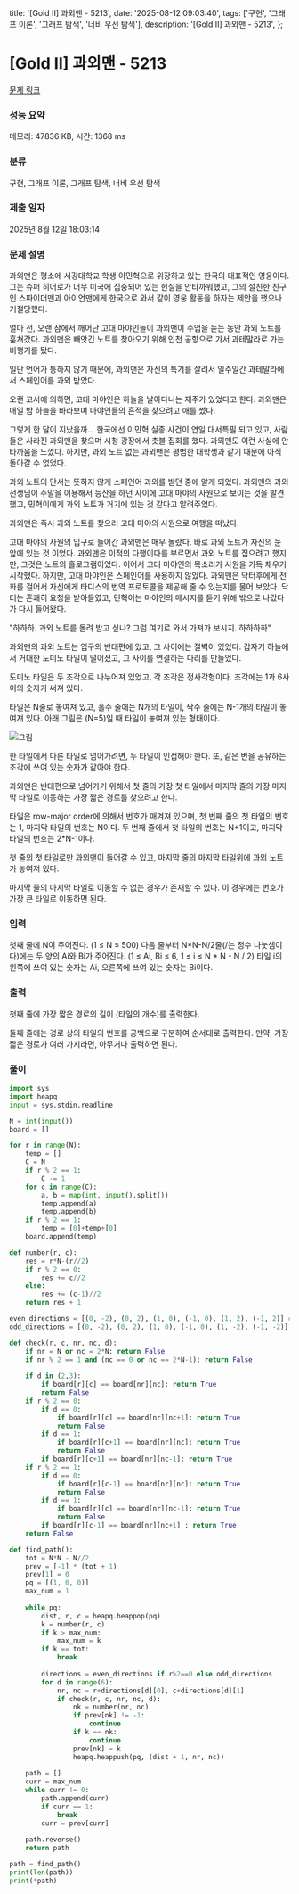   title: '[Gold II] 과외맨 - 5213',
  date: '2025-08-12 09:03:40',
  tags: ['구현', '그래프 이론', '그래프 탐색', '너비 우선 탐색'],
  description: '[Gold II] 과외맨 - 5213',
};

# [Gold II] 과외맨 - 5213 

[문제 링크](https://www.acmicpc.net/problem/5213) 

### 성능 요약

메모리: 47836 KB, 시간: 1368 ms

### 분류

구현, 그래프 이론, 그래프 탐색, 너비 우선 탐색

### 제출 일자

2025년 8월 12일 18:03:14

### 문제 설명

과외맨은 평소에 서강대학교 학생 이민혁으로 위장하고 있는 한국의 대표적인 영웅이다. 그는 슈퍼 히어로가 너무 미국에 집중되어 있는 현실을 안타까워했고, 그의 절친한 친구인 스파이더맨과 아이언맨에게 한국으로 와서 같이 영웅 활동을 하자는 제안을 했으나 거절당했다.

얼마 전, 오랜 잠에서 깨어난 고대 마야인들이 과외맨이 수업을 듣는 동안 과외 노트를 훔쳐갔다. 과외맨은 빼앗긴 노트를 찾아오기 위해 인천 공항으로 가서 과테말라로 가는 비행기를 탔다.

일단 언어가 통하지 않기 때문에, 과외맨은 자신의 특기를 살려서 일주일간 과테말라에서 스페인어를 과외 받았다.

오랜 고서에 의하면, 고대 마야인은 하늘을 날아다니는 재주가 있었다고 한다. 과외맨은 매일 밤 하늘을 바라보며 마야인들의 흔적을 찾으려고 애를 썼다.

그렇게 한 달이 지났을까... 한국에선 이민혁 실종 사건이 연일 대서특필 되고 있고, 사람들은 사라진 과외맨을 찾으며 시청 광장에서 촛불 집회를 했다. 과외맨도 이런 사실에 안타까움을 느꼈다. 하지만, 과외 노트 없는 과외맨은 평범한 대학생과 같기 때문에 아직 돌아갈 수 없었다.

과외 노트의 단서는 뜻하지 않게 스페인어 과외를 받던 중에 알게 되었다. 과외맨의 과외 선생님이 주말을 이용해서 등산을 하던 사이에 고대 마야의 사원으로 보이는 것을 발견했고, 민혁이에게 과외 노트가 거기에 있는 것 같다고 알려주었다.

과외맨은 즉시 과외 노트를 찾으러 고대 마야의 사원으로 여행을 떠났다.

고대 마야의 사원의 입구로 들어간 과외맨은 매우 놀랐다. 바로 과외 노트가 자신의 눈 앞에 있는 것 이었다. 과외맨은 이적의 다행이다를 부르면서 과외 노트를 집으려고 했지만, 그것은 노트의 홀로그램이었다. 이어서 고대 마야인의 목소리가 사원을 가득 채우기 시작했다. 하지만, 고대 마야인은 스페인어를 사용하지 않았다. 과외맨은 닥터후에게 전화를 걸어서 자신에게 타디스의 번역 프로토콜을 제공해 줄 수 있는지를 물어 보았다. 닥터는 흔쾌히 요청을 받아들였고, 민혁이는 마야인의 메시지를 듣기 위해 밖으로 나갔다가 다시 들어왔다.

"하하하. 과외 노트를 돌려 받고 싶나? 그럼 여기로 와서 가져가 보시지. 하하하하"

과외맨의 과외 노트는 입구의 반대편에 있고, 그 사이에는 절벽이 있었다. 갑자기 하늘에서 거대한 도미노 타일이 떨어졌고, 그 사이를 연결하는 다리를 만들었다.

도미노 타일은 두 조각으로 나누어져 있었고, 각 조각은 정사각형이다. 조각에는 1과 6사이의 숫자가 써져 있다.

타일은 N줄로 놓여져 있고, 홀수 줄에는 N개의 타일이, 짝수 줄에는 N-1개의 타일이 놓여져 있다. 아래 그림은 (N=5)일 때 타일이 놓여져 있는 형태이다.

![그림](https://upload.acmicpc.net/04f37a7b-2308-4f1c-837a-ad5197c14870/-/preview/)

한 타일에서 다른 타일로 넘어가려면, 두 타일이 인접해야 한다. 또, 같은 변을 공유하는 조각에 쓰여 있는 숫자가 같아야 한다.

과외맨은 반대편으로 넘어가기 위해서 첫 줄의 가장 첫 타일에서 마지막 줄의 가장 마지막 타일로 이동하는 가장 짧은 경로를 찾으려고 한다.

타일은 row-major order에 의해서 번호가 매겨져 있으며, 첫 번째 줄의 첫 타일의 번호는 1, 마지막 타일의 번호는 N이다. 두 번째 줄에서 첫 타일의 번호는 N+1이고, 마지막 타일의 번호는 2*N-1이다.

첫 줄의 첫 타일로만 과외맨이 들어갈 수 있고, 마지막 줄의 마지막 타일위에 과외 노트가 놓여져 있다.

마지막 줄의 마지막 타일로 이동할 수 없는 경우가 존재할 수 있다. 이 경우에는 번호가 가장 큰 타일로 이동하면 된다.

### 입력 

 첫째 줄에 N이 주어진다. (1 ≤ N ≤ 500) 다음 줄부터 N*N-N/2줄(/는 정수 나눗셈이다)에는 두 양의 Ai와 Bi가 주어진다. (1 ≤ Ai, Bi ≤ 6, 1 ≤ i ≤ N * N - N / 2) 타일 i의 왼쪽에 쓰여 있는 숫자는 Ai, 오른쪽에 쓰여 있는 숫자는 Bi이다.

### 출력 

 첫째 줄에 가장 짧은 경로의 길이 (타일의 개수)를 출력한다.

둘째 줄에는 경로 상의 타일의 번호를 공백으로 구분하여 순서대로 출력한다. 만약, 가장 짧은 경로가 여러 가지라면, 아무거나 출력하면 된다.

### 풀이
```python
import sys
import heapq
input = sys.stdin.readline

N = int(input())
board = []

for r in range(N):
    temp = []
    C = N
    if r % 2 == 1:
        C -= 1
    for c in range(C):
        a, b = map(int, input().split())
        temp.append(a)
        temp.append(b)
    if r % 2 == 1:
        temp = [0]+temp+[0]
    board.append(temp)

def number(r, c):
    res = r*N-(r//2)
    if r % 2 == 0:
        res += c//2    
    else:
        res += (c-1)//2
    return res + 1

even_directions = [(0, -2), (0, 2), (1, 0), (-1, 0), (1, 2), (-1, 2)] #짝수 행
odd_directions = [(0, -2), (0, 2), (1, 0), (-1, 0), (1, -2), (-1, -2)] #홀수 행

def check(r, c, nr, nc, d):
    if nr = N or nc = 2*N: return False
    if nr % 2 == 1 and (nc == 0 or nc == 2*N-1): return False
    
    if d in (2,3):
        if board[r][c] == board[nr][nc]: return True
        return False
    if r % 2 == 0:
        if d == 0:
            if board[r][c] == board[nr][nc+1]: return True
            return False
        if d == 1:
            if board[r][c+1] == board[nr][nc]: return True
            return False
        if board[r][c+1] == board[nr][nc-1]: return True
    if r % 2 == 1:
        if d == 0:
            if board[r][c-1] == board[nr][nc]: return True
            return False
        if d == 1:
            if board[r][c] == board[nr][nc-1]: return True
            return False
        if board[r][c-1] == board[nr][nc+1] : return True
    return False

def find_path():
    tot = N*N - N//2
    prev = [-1] * (tot + 1)
    prev[1] = 0
    pq = [(1, 0, 0)]
    max_num = 1
    
    while pq:
        dist, r, c = heapq.heappop(pq)
        k = number(r, c)
        if k > max_num:
            max_num = k   
        if k == tot:
            break
        
        directions = even_directions if r%2==0 else odd_directions
        for d in range(6):
            nr, nc = r+directions[d][0], c+directions[d][1]
            if check(r, c, nr, nc, d):
                nk = number(nr, nc)
                if prev[nk] != -1:
                    continue
                if k == nk:
                    continue
                prev[nk] = k
                heapq.heappush(pq, (dist + 1, nr, nc))
    
    path = []
    curr = max_num
    while curr != 0:
        path.append(curr)
        if curr == 1:
            break
        curr = prev[curr]
    
    path.reverse()
    return path

path = find_path()
print(len(path))
print(*path)
```